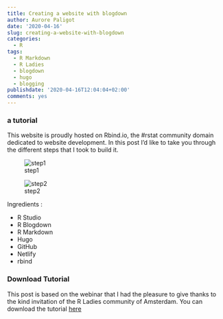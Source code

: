 ```yaml
---
title: Creating a website with blogdown
author: Aurore Paligot
date: '2020-04-16'
slug: creating-a-website-with-blogdown
categories:
  - R
tags:
  - R Markdown
  - R Ladies
  - blogdown
  - hugo
  - blogging
publishdate: '2020-04-16T12:04:04+02:00'
comments: yes
---
```


### a tutorial

This website is proudly hosted on Rbind.io, the #rstat community domain dedicated to website development. In this post I'd like to take you through the different steps that I took to build it. 

![step1](/blog/2020-04-16-creating-a-website-with-blogdown_files/R-Ladies Amsterdam_16-04-2020_Blogdown_Aurore Paligot.png)

![step2](/blog/2020-04-16-creating-a-website-with-blogdown_files/R-Ladies Amsterdam_16-04-2020_Blogdown_Aurore Paligot (1).png)

Ingredients : 

- R Studio
- R Blogdown
- R Markdown
- Hugo
- GitHub
- Netlify
- rbind

### Download Tutorial

This post is based on the webinar that I had the pleasure to give thanks to the kind invitation of the R Ladies community of Amsterdam. You can download the tutorial  [here](https://github.com/aurorepaligot/rladiesamsterdam_blogdown_handout) 